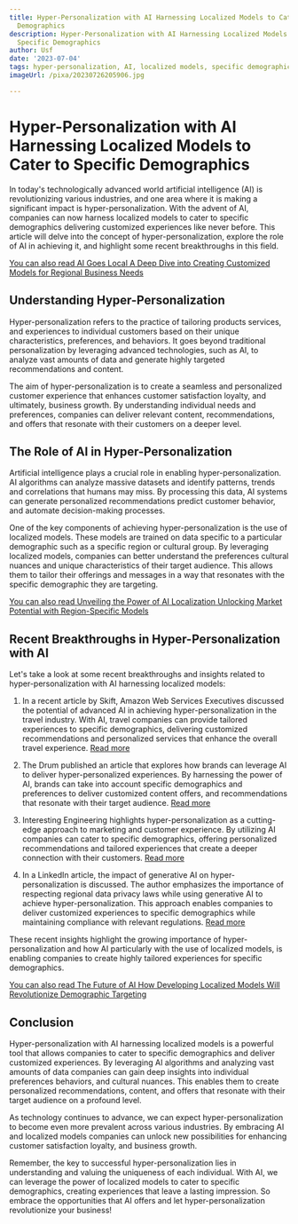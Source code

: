 ```yaml
---
title: Hyper-Personalization with AI Harnessing Localized Models to Cater to Specific
  Demographics
description: Hyper-Personalization with AI Harnessing Localized Models to Cater to
  Specific Demographics
author: Usf
date: '2023-07-04'
tags: hyper-personalization, AI, localized models, specific demographics
imageUrl: /pixa/20230726205906.jpg

---
```

# Hyper-Personalization with AI Harnessing Localized Models to Cater to Specific Demographics

In today's technologically advanced world artificial intelligence (AI) is revolutionizing various industries, and one area where it is making a  significant  impact is hyper-personalization. With the advent of AI,  companies can  now harness  localized models to cater to specific demographics delivering customized experiences like  never before. This  article will delve into the concept of hyper-personalization, explore the role of AI in achieving it, and highlight some recent breakthroughs in this field.

[You  can also read AI Goes Local A Deep Dive into Creating Customized  Models for Regional Business Needs](AI%20Goes%20Local%20A%20Deep%20Dive%20into%20Creating%20Customized%20Models%20for%20Regional%20Business%20Needs)


## Understanding Hyper-Personalization

Hyper-personalization refers to the practice of tailoring products services, and  experiences to individual customers based on their unique characteristics, preferences, and  behaviors. It goes beyond traditional personalization by leveraging advanced technologies, such as  AI,  to analyze vast amounts  of data and generate highly targeted recommendations and content.

The aim of hyper-personalization is to create a seamless  and personalized  customer experience that enhances customer  satisfaction loyalty, and ultimately, business growth. By understanding individual needs and preferences, companies can deliver relevant content, recommendations, and offers that resonate with their customers on a deeper  level.

## The Role of AI in Hyper-Personalization

Artificial  intelligence plays a crucial  role in enabling hyper-personalization. AI algorithms can analyze massive datasets and identify patterns, trends and correlations that humans may miss. By processing this data, AI  systems can generate personalized recommendations  predict customer behavior, and automate decision-making processes.

One of  the key components of achieving  hyper-personalization is the use  of localized  models. These models are trained on data specific to a particular demographic such as a specific region or cultural group. By leveraging localized  models, companies can better understand the preferences cultural nuances and unique characteristics of their target audience. This allows them to tailor their offerings and messages in a way  that resonates with the specific demographic they are targeting.

[You can  also read Unveiling the Power of AI Localization Unlocking  Market Potential with  Region-Specific Models](Unveiling%20the%20Power%20of%20AI%20Localization%20Unlocking%20Market%20Potential%20with%20Region-Specific%20Models)


## Recent Breakthroughs in Hyper-Personalization with AI

Let's take a look at some recent breakthroughs  and insights related to hyper-personalization with AI harnessing localized models:

1. In a recent article by Skift, Amazon  Web Services Executives discussed the potential  of advanced AI in achieving hyper-personalization in the travel  industry. With AI, travel  companies can provide tailored experiences to specific demographics, delivering customized  recommendations and personalized services  that enhance the overall travel experience. [Read more](https://skift.com/2023/06/27/amazon-web-services-execs-on-ai-hyper-personalization-in-travel/)

2. The Drum published an article that explores how brands can leverage AI to  deliver hyper-personalized experiences. By harnessing the power of AI, brands can take into account specific demographics and preferences  to deliver  customized  content offers, and recommendations that resonate with their  target audience. [Read more](https://www.thedrum.com/opinion/2023/05/25/how-brands-can-harness-ai-deliver-hyper-personalization)

3. Interesting Engineering highlights hyper-personalization as a cutting-edge approach to marketing  and customer experience. By utilizing AI companies can cater to specific demographics,  offering personalized recommendations and tailored experiences that create a deeper connection with  their  customers. [Read more](https://interestingengineering.com/culture/the-future-is-hyperpersonaization)

4. In a LinkedIn article, the  impact of generative AI on hyper-personalization is  discussed. The author emphasizes the importance  of respecting regional data privacy laws while using generative AI to achieve hyper-personalization.  This approach enables companies to deliver customized experiences to specific demographics while maintaining compliance with relevant regulations. [Read more](https://www.linkedin.com/pulse/how-can-generative-ai-influence-hyper-personalisation-rramit-saroop)

These recent insights  highlight the growing importance of hyper-personalization and how AI particularly with the use of localized models, is enabling companies to create highly tailored experiences for specific demographics.

[You can also read The Future of AI How Developing Localized Models Will Revolutionize Demographic Targeting](The%20Future%20of%20AI%20How%20Developing%20Localized%20Models%20Will%20Revolutionize%20Demographic%20Targeting)


## Conclusion

Hyper-personalization with AI harnessing  localized models is a powerful tool that allows companies to cater to specific demographics and deliver  customized experiences. By leveraging AI algorithms and  analyzing vast amounts of data  companies can gain  deep insights into  individual  preferences  behaviors,  and cultural nuances. This enables them to create personalized recommendations, content, and offers that resonate with their  target  audience  on a profound level.

As  technology continues to advance, we can expect hyper-personalization to  become even more prevalent across  various  industries. By embracing AI and localized models companies can unlock new possibilities for enhancing customer satisfaction loyalty, and business growth.

Remember, the key to  successful hyper-personalization lies in understanding and valuing the uniqueness  of each  individual. With AI, we can leverage the power of localized models  to cater to specific demographics, creating experiences that leave a lasting impression. So embrace the opportunities that AI offers and let hyper-personalization revolutionize your business!